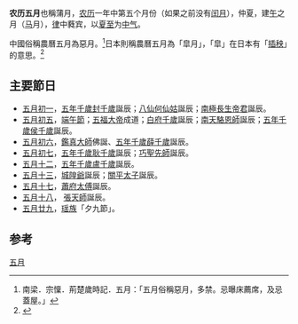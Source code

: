 {{Otheruses
|subject=農曆五月
|other=五月的其他意思
|五月
}}
{{Lunar05Calendar}}
'''农历五月'''也稱蒲月，[[农历|农历]]一年中第五个月份（如果之前没有[[闰月|闰月]]），仲夏，建[[午|午]]之月（[[马|马]]月），[[十二律|律]]中蕤宾，以[[夏至|夏至]]为[[中气|中气]]。

中國俗稱農曆五月為惡月。<ref>南梁．宗懍．荊楚歲時記．五月：「五月俗稱惡月，多禁。忌曝床薦席，及忌蓋屋。」</ref>日本則稱農曆五月為「皐月」，「皐」在日本有「[[插秧|插秧]]」的意思。<ref>{{cite book|author1=新谷尚紀|title=圖解日本風俗|publisher=好讀|isbn=9789861784083|page=15頁}}</ref>

==主要節日==
*[[五月初一|五月初一]]，[[五年千歲|五年千歲封千歲]]誕辰；[[八仙|八仙]][[何仙姑|何仙姑]]誕辰；[[南極仙翁|南極長生帝君]]誕辰。
*[[五月初五|五月初五]]，[[端午節|端午節]]；[[五福大帝|五福大帝]]成道；[[白起|白府千歲]]誕辰；[[駱賓王|南天駱恩師]]誕辰；[[五年千歲|五年千歲侯千歲]]誕辰。
*[[五月初六|五月初六]]，[[鑒真|鑑真大師]]佛誕、[[五年千歲|五年千歲薛千歲]]誕辰。
*[[五月初七|五月初七]]，[[五年千歲|五年千歲耿千歲]]誕辰；[[巧聖先師|巧聖先師]]誕辰。
*[[五月十二|五月十二]]，[[五年千歲|五年千歲盧千歲]]誕辰。
*[[五月十三|五月十三]]，[[城隍爺|城隍爺]]誕辰；[[關平|關平太子]]誕辰。
*[[五月十七|五月十七]]，[[蕭府太傅|蕭府太傅]]誕辰。
*[[五月十八|五月十八]]， [[張天師|張天師]]誕辰。
*[[五月廿九|五月廿九]]，[[瑶族|瑶族]]「夕九節」。

==参考==
{{reflist}}

{{Standard-stub}}

[[Category:五月|]]